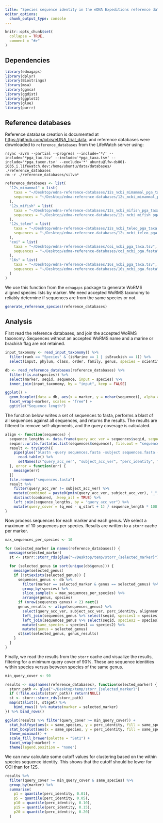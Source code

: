 ```yaml
---
title: "Species sequence identity in the eDNA Expeditions reference databases"
editor_options: 
  chunk_output_type: console
---
```


```r
knitr::opts_chunk$set(
  collapse = TRUE,
  comment = "#>"
)
```

## Dependencies

```r
library(ednagaps)
library(dplyr)
library(Biostrings)
library(msa)
library(ggmsa)
library(ggdist)
library(ggplot2)
library(glue)
library(purrr)
```

## Reference databases

Reference database creation is documented at <https://github.com/iobis/eDNA_trial_data>, and reference databases were downloaded to `reference_databases` from the LifeWatch server using:

```
rsync -avrm --partial --progress --include='*/' --include='*pga_tax.tsv' --include='*pga_taxa.tsv' --include='*pga_taxon.tsv' --exclude='*' ubuntu@lfw-ds001-i035.i.lifewatch.dev:/home/ubuntu/data/databases/ ./reference_databases
rm -r ./reference_databases/silva*
```

```r
reference_databases <- list(
  "12s_mimammal" = list(
    taxa = "~/Desktop/edna-reference-databases/12s_ncbi_mimammal_pga_taxa.tsv",
    sequences = "~/Desktop/edna-reference-databases/12s_ncbi_mimammal_pga.fasta"
  ),
  "12s_mifish" = list(
    taxa = "~/Desktop/edna-reference-databases/12s_ncbi_mifish_pga_taxa.tsv",
    sequences = "~/Desktop/edna-reference-databases/12s_ncbi_mifish_pga.fasta"
  ),
  "12s_teleo" = list(
    taxa = "~/Desktop/edna-reference-databases/12s_ncbi_teleo_pga_taxa.tsv",
    sequences = "~/Desktop/edna-reference-databases/12s_ncbi_teleo_pga.fasta"
  ),
  "coi" = list(
    taxa = "~/Desktop/edna-reference-databases/coi_ncbi_pga_taxa.tsv",
    sequences = "~/Desktop/edna-reference-databases/coi_ncbi_pga.fasta"
  ),
  "16s" = list(
    taxa = "~/Desktop/edna-reference-databases/16s_ncbi_pga_taxa.tsv",
    sequences = "~/Desktop/edna-reference-databases/16s_ncbi_pga.fasta"
  )
)
```

We use this function from the `ednagaps` package to generate WoRMS aligned species lists by marker. We need accepted WoRMS taxonomy to reliably determine if sequences are from the same species or not.

```r
generate_reference_species(reference_databases)
```

## Analysis

First read the reference databases, and join the accepted WoRMS taxonomy. Sequences without an accepted WoRMS name and a marine or brackish flag are not retained.

```r
input_taxonomy <- read_input_taxonomy() %>%
  filter(rank == "Species" & (isMarine == 1 | isBrackish == 1)) %>% 
  select(input, phylum, class, order, family, genus, species = scientificname)

db <- read_reference_databases(reference_databases) %>% 
  filter(!is.na(species)) %>% 
  select(marker, seqid, sequence, input = species) %>% 
  inner_join(input_taxonomy, by = "input", keep = FALSE)
```

```r
ggplot() +
  geom_boxplot(data = db, aes(x = marker, y = nchar(sequence)), alpha = 0.5) +
  facet_wrap(~marker, scales = "free") +
  ggtitle("Sequence length")
```

The function below writes a set of sequences to fasta, performs a blast of all sequences against all sequences, and returns the results. The results are filtered to remove self-alignments, and the query coverage is calculated.

```r
align <- function(sequences) {
  sequence_lengths <- data.frame(query_acc_ver = sequences$seqid, sequence_length = nchar(sequences$sequence))
  seqinr::write.fasta(as.list(sequences$sequence), file.out = "sequences.fasta", names = sequences$seqid, as.string = TRUE)
  result <- tryCatch({
    pipe(glue("blastn -query sequences.fasta -subject sequences.fasta -word_size 11 -dust no -outfmt 6")) %>%
      read.table() %>%
      setNames(c("query_acc_ver", "subject_acc_ver", "perc_identity", "alignment_length", "mismatches", "gap_opens", "q_start", "q_end", "s_start", "s_end", "evalue", "bit_score"))
  }, error = function(err) {
    message(err)
  })
  file.remove("sequences.fasta")
  result %>%
    filter(query_acc_ver != subject_acc_ver) %>%
    mutate(combined = paste0(pmin(query_acc_ver, subject_acc_ver), "_", pmax(query_acc_ver, subject_acc_ver))) %>%
    distinct(combined, .keep_all = TRUE) %>% 
    left_join(sequence_lengths, by = "query_acc_ver") %>% 
    mutate(query_cover = (q_end - q_start + 1) / sequence_length * 100)
}
```

Now process sequences for each marker and each genus. We select a maximum of 10 sequences per species. Results are written to a `storr` cache per marker.

```r
max_sequences_per_species <- 10

for (selected_marker in names(reference_databases)) {
  message(selected_marker)
  st <- storr::storr_rds(glue("~/Desktop/temp/storr_{selected_marker}"))

  for (selected_genus in sort(unique(db$genus))) {
    message(selected_genus)
    if (!st$exists(selected_genus)) {
      sequences_genus <- db %>% 
        filter(marker == selected_marker & genus == selected_genus) %>% 
        group_by(species) %>% 
        slice_sample(n = max_sequences_per_species) %>% 
        arrange(genus, species)
      if (nrow(sequences_genus) < 2) next()
      genus_results <- align(sequences_genus) %>%
        select(query_acc_ver, subject_acc_ver, perc_identity, alignment_length, query_cover) %>%
        left_join(sequences_genus %>% select(seqid, species1 = species), by = c("query_acc_ver" = "seqid")) %>% 
        left_join(sequences_genus %>% select(seqid, species2 = species), by = c("subject_acc_ver" = "seqid")) %>% 
        mutate(same_species = species1 == species2) %>%
        mutate(genus = selected_genus)
      st$set(selected_genus, genus_results)
    }
  }
}
```

Finally, we read the results from the `storr` cache and visualize the results, filtering for a minimum query cover of 90%. These are sequence identities within species versus between species of the same genus.

```r
min_query_cover <- 90

results <- map(names(reference_databases), function(selected_marker) {
  storr_path <- glue("~/Desktop/temp/storr_{selected_marker}")
  if (!file.exists(storr_path)) return(NULL)
  st <- storr::storr_rds(storr_path)
  map(st$list(), st$get) %>% 
    bind_rows() %>% mutate(marker = selected_marker) 
}) %>% bind_rows()

ggplot(results %>% filter(query_cover >= min_query_cover)) +
  stat_halfeye(aes(x = same_species, y = perc_identity, fill = same_species), justification = -0.2, .width = 0, adjust = 30) +
  stat_boxplot(aes(x = same_species, y = perc_identity, fill = same_species), width = 0.2, outlier.size = 0.1, outliers = TRUE) +
  theme_minimal() +
  scale_fill_brewer(palette = "Set1") +
  facet_wrap(~marker) +
  theme(legend.position = "none")
```

We can now calculate some cutoff values for clustering based on the within species sequence identity. This shows that the cutoff should be lower for COI than for 12S.

```r
results %>%
  filter(query_cover >= min_query_cover & same_species) %>%
  group_by(marker) %>%
  summarise(
    p1 = quantile(perc_identity, 0.01),
    p5 = quantile(perc_identity, 0.05),
    p10 = quantile(perc_identity, 0.10),
    p15 = quantile(perc_identity, 0.15),
    p20 = quantile(perc_identity, 0.20)
  )
```
